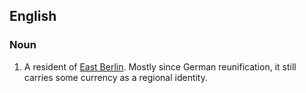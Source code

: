 ==English==

===Noun===
{{en-noun}}

# {{label|en|historical}} A resident of [[East Berlin]]. Mostly  {{label|en|dated}} since German reunification, it still carries some currency as a regional identity.